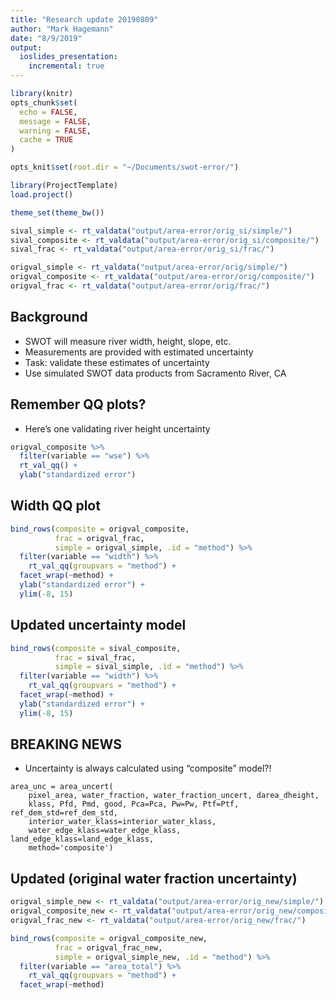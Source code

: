 ```yaml
---
title: "Research update 20190809"
author: "Mark Hagemann"
date: "8/9/2019"
output: 
  ioslides_presentation:
    incremental: true
---
```





```r
library(knitr)
opts_chunk$set(
  echo = FALSE,
  message = FALSE,
  warning = FALSE,
  cache = TRUE
)

opts_knit$set(root.dir = "~/Documents/swot-error/")
```


```r
library(ProjectTemplate)
load.project()

theme_set(theme_bw())

sival_simple <- rt_valdata("output/area-error/orig_si/simple/")
sival_composite <- rt_valdata("output/area-error/orig_si/composite/")
sival_frac <- rt_valdata("output/area-error/orig_si/frac/")

origval_simple <- rt_valdata("output/area-error/orig/simple/")
origval_composite <- rt_valdata("output/area-error/orig/composite/")
origval_frac <- rt_valdata("output/area-error/orig/frac/")

```




## Background

- SWOT will measure river width, height, slope, etc. 
- Measurements are provided with estimated uncertainty
- Task: validate these estimates of uncertainty
- Use simulated SWOT data products from Sacramento River, CA

## Remember QQ plots? 

- Here's one validating river height uncertainty

```r
origval_composite %>% 
  filter(variable == "wse") %>% 
  rt_val_qq() + 
  ylab("standardized error")
```

## Width QQ plot

```r

bind_rows(composite = origval_composite, 
          frac = origval_frac, 
          simple = origval_simple, .id = "method") %>% 
  filter(variable == "width") %>% 
    rt_val_qq(groupvars = "method") +
  facet_wrap(~method) + 
  ylab("standardized error") +
  ylim(-8, 15)
```



## Updated uncertainty model

```r

bind_rows(composite = sival_composite, 
          frac = sival_frac, 
          simple = sival_simple, .id = "method") %>% 
  filter(variable == "width") %>% 
    rt_val_qq(groupvars = "method") +
  facet_wrap(~method) +
  ylab("standardized error") +
  ylim(-8, 15)
```


## BREAKING NEWS

- Uncertainty is always calculated using "composite" model?!

```
area_unc = area_uncert(
    pixel_area, water_fraction, water_fraction_uncert, darea_dheight,
    klass, Pfd, Pmd, good, Pca=Pca, Pw=Pw, Ptf=Ptf, ref_dem_std=ref_dem_std,
    interior_water_klass=interior_water_klass,
    water_edge_klass=water_edge_klass, land_edge_klass=land_edge_klass,
    method='composite')
```

## Updated (original water fraction uncertainty)

```r
origval_simple_new <- rt_valdata("output/area-error/orig_new/simple/")
origval_composite_new <- rt_valdata("output/area-error/orig_new/composite/")
origval_frac_new <- rt_valdata("output/area-error/orig_new/frac/")

bind_rows(composite = origval_composite_new, 
          frac = origval_frac_new, 
          simple = origval_simple_new, .id = "method") %>% 
  filter(variable == "area_total") %>% 
    rt_val_qq(groupvars = "method") +
  facet_wrap(~method)
```

